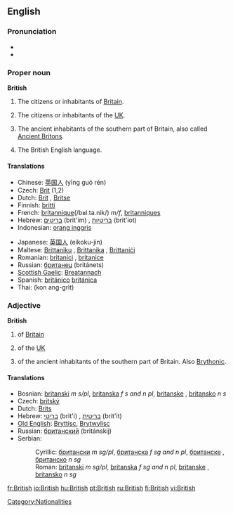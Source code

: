 ==English==

{{rank|school|language|court|752|British|meant|tears|expected}}

===Pronunciation===
* {{IPA|/ˈbɹɪʔɪʃ/ ([[:w:Received Pronunciation|RP]]), /ˈbɹɪɾɪʃ/ ([[:w:General American|GA]])}}
* {{audio|en-us-british.ogg|Audio (US)}}

===Proper noun===
'''British'''

# The citizens or inhabitants of [[Britain]].
# {{colloquial}} The citizens or inhabitants of the [[UK]].
# {{context|history}} The ancient inhabitants of the southern part of Britain, also called [[Ancient Briton]]s.
# The British English language.

====Translations====
{{rfc-trans}}
{{trans-top|British person}}
*Chinese: [[英国人]] (yīng guó rén)
*Czech: [[Brit]] {{m}} (1,2)
*Dutch: [[Brit]] {{m}}, [[Britse]] {{f}}
*Finnish: [[britti]]
*French: [[britannique]](/bʁi.ta.nik/) ''m/f'', [[britanniques]] {{p}}
*Hebrew: [[בריטים]] (brit'im) {{m|p}}, [[בריטיות]] (brit'iot) {{f|p}}
*Indonesian: [[orang inggris]]
{{trans-mid}}
*Japanese: [[英国人]] (eikoku-jin)
*Maltese: [[Brittaniku]] {{m}}, [[Brittanika]] {{f}}, [[Brittaniċi]] {{p}}
*Romanian: [[britanici]] {{m|p}}, [[britanice]] {{f|p}}
*Russian: [[британец]] (británets) {{m}}
*[[Scottish Gaelic]]: [[Breatannach]] {{m}}
*Spanish: [[británico]] {{m}} [[británica]] {{f}}
*Thai: {{THchar|[[คนอังกฤษ]]}} (kon ang-grìt)
{{trans-bottom}}

===Adjective===
'''British'''

# of [[Britain]]
# {{colloquial}} of the [[UK]]
# {{context|history}} of the ancient inhabitants of the southern part of Britain.  Also [[Brythonic]].

====Translations====
{{rfc-trans}}
*Bosnian: [[britanski]] ''m s/pl'', [[britanska]] ''f s and n pl'', [[britanske]] {{f}} {{p}}, [[britansko]] ''n s''
*Czech: [[britský]]
*Dutch: [[Brits]]
*Hebrew: [[בריטי]] (brit'i) {{m}}, [[בריטית]] (brit'it) {{f}}
*[[Old English]]: [[Bryttisc]], [[Brytwylisc]]
*Russian: [[британский]] (británskij)
*Serbian:
*:Cyrillic: [[британски]] ''m sg/pl'', [[британска]] ''f sg and n pl'', [[британске]] {{f}} {{p}}, [[британско]] ''n sg''
*:Roman: [[britanski]] ''m sg/pl'', [[britanska]] ''f sg and n pl'', [[britanske]] {{f}} {{p}}, [[britansko]] ''n sg''

[[Category:Nationalities]]

[[fr:British]]
[[io:British]]
[[hu:British]]
[[pt:British]]
[[ru:British]]
[[fi:British]]
[[vi:British]]